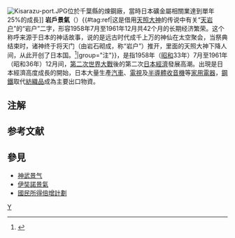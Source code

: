 {{expand|time=2018-06-28T00:35:03+00:00}}
[[File:Kisarazu-port.JPG|thumb]]位於千葉縣的煉鋼廠，當時日本礦金屬相關業達到單年25%的成長]]
'''岩戶景氣'''（{{jpn|j=岩戸景気|hg=いわとけいき|rm=Iwato-keiki|f=y}}）{{#tag:ref|这是借用[[天照大神|天照大神]]的传说中有关“[[天岩户|天岩户]]”的“岩户”二字，形容1958年7月至1961年12月共42个月的长期经济繁荣。这个称呼来源于日本的神话故事，说的是远古时代成千上万的神仙在太空聚会，当祭典结束时，诸神终于将天门（由岩石砌成，称“岩户”）推开，里面的天照大神下降人间，从此开创了日本国。<ref>{{cite book |title = 日本的崛起——昭和经济史 | language = 中文 | publisher = [[黑龙江人民出版社|黑龙江人民出版社]] | year = 1987年 | isbn = 7-207-01205-5}}</ref>|group="注"}}，是指1958年（[[昭和|昭和]]33年）7月至1961年（昭和36年）12月间，[[第二次世界大戰|第二次世界大戰]]後的第二次[[日本經濟|日本經濟]]發展高潮。出現是日本經濟高度成長的開始，日本大量生產[[汽车|汽車]]、[[电视|電視]]及[[半导体|半導體]][[收音机|收音機]]等[[家用電器|家用電器]]，[[钢|鋼鐵]]取代[[纺织品|紡織品]]成為主要出口物資。

==注解==
{{reflist|group="注"}}

==参考文献==
{{reflist}}

==參見==
* [[神武景气|神武景气]]
* [[伊奘諾景氣|伊奘諾景氣]]
* [[國民所得倍增計劃|國民所得倍增計劃]]

{{日本經濟史}}

[[Category:昭和時代戰後經濟|Y]]